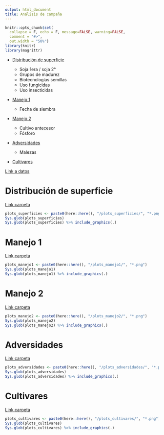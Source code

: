 ```yaml
---
output: html_document
title: Análisis de campaña
---
```


```r
knitr::opts_chunk$set(
  collapse = F, echo = F, message=FALSE, warning=FALSE,
  comment = "#>",
  out.width = "50%")
library(knitr)
library(magrittr)
```

- [Distribución de superficie](#distribuci-n-de-superficie)
  - Soja 1era / soja 2°
  - Grupos de madurez 
  - Biotecnologías semillas
  - Uso fungicidas
  - Uso insecticidas
  
- [Manejo 1](#manejo-1)

  - Fecha de siembra 

- [Manejo 2](#manejo-2)

  - Cultivo antecesor 
  - Fósforo

- [Adversidades](#adversidades)

  - Malezas
  
- [Cultivares](#cultivares)
  
[Link a datos](https://github.com/juanchiem/soybean/tree/master/data) 

# Distribución de superficie

[Link carpeta](https://github.com/juanchiem/soybean/tree/master/plots_superficie) 

```r
plots_superficies <- paste0(here::here(), "/plots_superficies/", "*.png")
Sys.glob(plots_superficies)
Sys.glob(plots_superficies) %>% include_graphics(.)
```

# Manejo 1

[Link carpeta](https://github.com/juanchiem/soybean/tree/master/plots_manejo1) 

```r
plots_manejo1 <- paste0(here::here(), "/plots_manejo1/", "*.png")
Sys.glob(plots_manejo1)
Sys.glob(plots_manejo1) %>% include_graphics(.)
```

# Manejo 2

[Link carpeta](https://github.com/juanchiem/soybean/tree/master/plots_manejo2) 


```r
plots_manejo2 <- paste0(here::here(), "/plots_manejo2/", "*.png")
Sys.glob(plots_manejo2)
Sys.glob(plots_manejo2) %>% include_graphics(.)
```

# Adversidades

[Link carpeta](https://github.com/juanchiem/soybean/tree/master/plots_adversidades) 

```r
plots_adversidades <- paste0(here::here(), "/plots_adversidades/", "*.png")
Sys.glob(plots_adversidades)
Sys.glob(plots_adversidades) %>% include_graphics(.)
```

# Cultivares

[Link carpeta](https://github.com/juanchiem/soybean/tree/master/plots_cultivares) 

```r
plots_cultivares <- paste0(here::here(), "/plots_cultivares/", "*.png")
Sys.glob(plots_cultivares) 
Sys.glob(plots_cultivares) %>% include_graphics(.)
```
